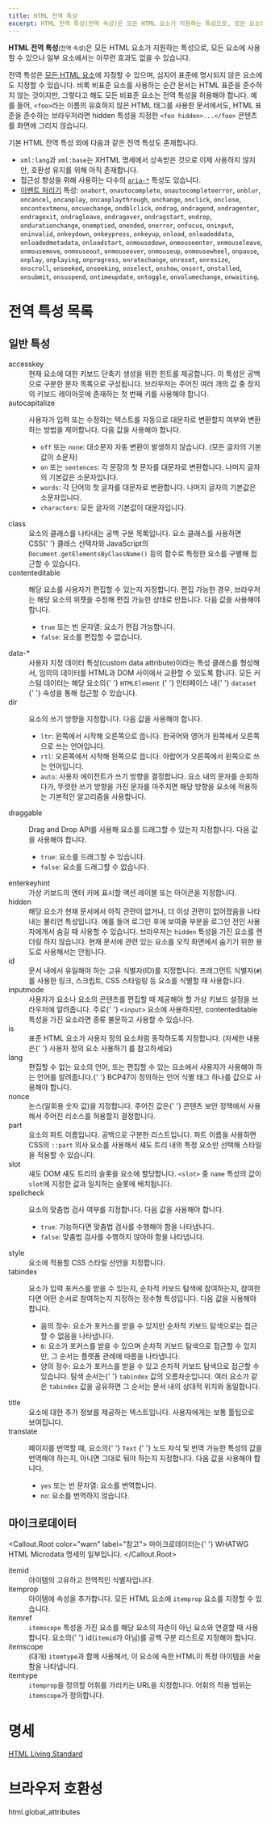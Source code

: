 ```yaml
---
title: HTML 전역 특성
excerpt: HTML 전역 특성(전역 속성)은 모든 HTML 요소가 지원하는 특성으로, 모든 요소에 사용할 수 있으나 일부 요소에서는 아무런 효과도 없을 수 있습니다.
---
```


**HTML 전역 특성**<small>(전역 속성)</small>은 모든 HTML 요소가 지원하는 특성으로, 모든 요소에 사용할 수 있으나 일부 요소에서는 아무런 효과도 없을 수 있습니다.

전역 특성은 [모든 HTML 요소](./Element)에 지정할 수 있으며, 심지어 표준에 명시되지 않은 요소에도 지정할 수 있습니다. 비록 비표준 요소를 사용하는 순간 문서는 HTML 표준을 준수하지 않는 것이지만, 그렇다고 해도 모든 비표준 요소는 전역 특성을 허용해야 합니다. 예를 들어, `<foo>`라는 이름의 유효하지 않은 HTML 태그를 사용한 문서에서도, HTML 표준을 준수하는 브라우저라면 <TermLink>hidden</TermLink> 특성을 지정한 `<foo hidden>...</foo>` 콘텐츠를 화면에 그리지 않습니다.

기본 HTML 전역 특성 외에 다음과 같은 전역 특성도 존재합니다.

- `xml:lang`과 `xml:base`는 XHTML 명세에서 상속받은 것으로 이제 사용하지 않지만, 호환성 유지를 위해 아직 존재합니다.
- 접근성 향상을 위해 사용하는 다수의 [`aria-*`](https://developer.mozilla.org/en-US/docs/Web/Accessibility/ARIA) 특성도 있습니다.
- [이벤트 처리기](https://developer.mozilla.org/en-US/docs/Web/Guide/Events/Event_handlers) 특성: `onabort`, `onautocomplete`, `onautocompleteerror`, `onblur`, `oncancel`, `oncanplay`, `oncanplaythrough`, `onchange`, `onclick`, `onclose`, `oncontextmenu`, `oncuechange`, `ondblclick`, `ondrag`, `ondragend`, `ondragenter`, `ondragexit`, `ondragleave`, `ondragover`, `ondragstart`, `ondrop`, `ondurationchange`, `onemptied`, `onended`, `onerror`, `onfocus`, `oninput`, `oninvalid`, `onkeydown`, `onkeypress`, `onkeyup`, `onload`, `onloadeddata`, `onloadedmetadata`, `onloadstart`, `onmousedown`, `onmouseenter`, `onmouseleave`, `onmousemove`, `onmouseout`, `onmouseover`, `onmouseup`, `onmousewheel`, `onpause`, `onplay`, `onplaying`, `onprogress`, `onratechange`, `onreset`, `onresize`, `onscroll`, `onseeked`, `onseeking`, `onselect`, `onshow`, `onsort`, `onstalled`, `onsubmit`, `onsuspend`, `ontimeupdate`, `ontoggle`, `onvolumechange`, `onwaiting`.

# 전역 특성 목록

## 일반 특성

<dl>
  <Term>accesskey</Term>
  <dd>
    현재 요소에 대한 키보드 단축키 생성을 위한 힌트를 제공합니다. 이 특성은 공백으로 구분한 문자 목록으로 구성됩니다.
    브라우저는 주어진 여러 개의 값 중 장치의 키보드 레이아웃에 존재하는 첫 번째 키를 사용해야 합니다.
  </dd>
  <Term href="./Global_attributes/autocapitalize">autocapitalize</Term>
  <dd>
    <p>
      사용자가 입력 또는 수정하는 텍스트를 자동으로 대문자로 변환할지 여부와 변환하는 방법을 제어합니다. 다음 값을
      사용해야 합니다.
    </p>
    <ul>
      <li>
        <code>off</code> 또는 <code>none</code>: 대소문자 자동 변환이 발생하지 않습니다. (모든 글자의 기본값이 소문자)
      </li>
      <li>
        <code>on</code> 또는 <code>sentences</code>: 각 문장의 첫 문자를 대문자로 변환합니다. 나머지 글자의 기본값은
        소문자입니다.
      </li>
      <li>
        <code>words</code>: 각 단어의 첫 글자를 대문자로 변환합니다. 나머지 글자의 기본값은 소문자입니다.
      </li>
      <li>
        <code>characters</code>: 모든 글자의 기본값이 대문자입니다.
      </li>
    </ul>
  </dd>
  <Term href="./Global_attributes/class">class</Term>
  <dd>
    요소의 클래스를 나타내는 공백 구분 목록입니다. 요소 클래스를 사용하면 CSS{' '}
    <Anchor href="https://developer.mozilla.org/en-US/docs/Web/CSS/Class_selectors">클래스 선택자</Anchor>와 JavaScript의
    <Anchor href="https://developer.mozilla.org/en-US/docs/Web/API/Document/getElementsByClassName">
      <code>Document.getElementsByClassName()</code>
    </Anchor> 등의 함수로 특정한 요소를 구별해 접근할 수 있습니다.
  </dd>
  <Term>contenteditable</Term>
  <dd>
    <p>
      해당 요소를 사용자가 편집할 수 있는지 지정합니다. 편집 가능한 경우, 브라우저는 해당 요소의 위젯을 수정해 편집
      가능한 상태로 만듭니다. 다음 값을 사용해야 합니다.
    </p>
    <ul>
      <li>
        <code>true</code> 또는 빈 문자열: 요소가 편집 가능합니다.
      </li>
      <li>
        <code>false</code>: 요소를 편집할 수 없습니다.
      </li>
    </ul>
  </dd>
  <Term>data-*</Term>
  <dd>
    사용자 지정 데이터 특성(custom data attribute)이라는 특성 클래스를 형성해서, 임의의 데이터를 HTML과 DOM 사이에서
    교환할 수 있도록 합니다. 모든 커스텀 데이터는 해당 요소의{' '}
    <Anchor href="https://developer.mozilla.org/en-US/docs/Web/API/HTMLElement">
      <code>HTMLElement</code>
    </Anchor>{' '}
    인터페이스 내{' '}
    <Anchor href="https://developer.mozilla.org/en-US/docs/Web/API/HTMLOrForeignElement/dataset">
      <code>dataset</code>
    </Anchor>{' '}
    속성을 통해 접근할 수 있습니다.
  </dd>
  <Term>dir</Term>
  <dd>
    <p>요소의 쓰기 방향을 지정합니다. 다음 값을 사용해야 합니다.</p>
    <ul>
      <li>
        <code>ltr</code>: 왼쪽에서 시작해 오른쪽으로 씁니다. 한국어와 영어가 왼쪽에서 오른쪽으로 쓰는 언어입니다.
      </li>
      <li>
        <code>rtl</code>: 오른쪽에서 시작해 왼쪽으로 씁니다. 아랍어가 오른쪽에서 왼쪽으로 쓰는 언어입니다.
      </li>
      <li>
        <code>auto</code>: 사용자 에이전트가 쓰기 방향을 결정합니다. 요소 내의 문자를 순회하다가, 뚜렷한 쓰기 방향을
        가진 문자를 마주치면 해당 방향을 요소에 적용하는 기본적인 알고리즘을 사용합니다.
      </li>
    </ul>
  </dd>
  <Term>draggable</Term>
  <dd>
    <p>
      <Anchor href="https://developer.mozilla.org/en-US/docs/Web/API/HTML_Drag_and_Drop_API">Drag and Drop API</Anchor>를
      사용해 요소를 드래그할 수 있는지 지정합니다. 다음 값을 사용해야 합니다.
    </p>
    <ul>
      <li>
        <code>true</code>: 요소를 드래그할 수 있습니다.
      </li>
      <li>
        <code>false</code>: 요소를 드래그할 수 없습니다.
      </li>
    </ul>
  </dd>
  <Term>enterkeyhint</Term>
  <dd>가상 키보드의 엔터 키에 표시할 액션 레이블 또는 아이콘을 지정합니다.</dd>
  <Term>hidden</Term>
  <dd>
    해당 요소가 현재 문서에서 아직 관련이 없거나, 더 이상 관련이 없어졌음을 나타내는 불리언 특성입니다.
    예를 들어 로그인 후에 보여줄 부분을 로그인 전인 사용자에게서 숨길 때 사용할 수 있습니다.
    브라우저는 <code>hidden</code> 특성을 가진 요소를 렌더링 하지 않습니다. 현재 문서에 관련 있는 요소를
    오직 화면에서 숨기기 위한 용도로 사용해서는 안됩니다.
  </dd>
  <Term>id</Term>
  <dd>
    문서 내에서 유일해야 하는 고유 식별자(ID)를 지정합니다. 프래그먼트 식별자(<code>#</code>)를 사용한 링크, 스크립트,
    CSS 스타일링 등 요소를 식별할 때 사용합니다.
  </dd>
  <Term>inputmode</Term>
  <dd>
    사용자가 요소나 요소의 콘텐츠를 편집할 때 제공해야 할 가상 키보드 설정을 브라우저에 알려줍니다. 주로{' '}
    <code>&lt;input&gt;</code> 요소에 사용하지만, <TermLink>contenteditable</TermLink> 특성을 가진 요소라면 종류
    불문하고 사용할 수 있습니다.
  </dd>
  <Term>is</Term>
  <dd>
    표준 HTML 요소가 사용자 정의 요소처럼 동작하도록 지정합니다. (자세한 내용은{' '}
    <Anchor href="https://developer.mozilla.org/en-US/docs/Web/Web_Components/Using_custom_elements">
      사용자 정의 요소 사용하기
    </Anchor>
    를 참고하세요)
  </dd>
  <Term>lang</Term>
  <dd>
    편집할 수 없는 요소의 언어, 또는 편집할 수 있는 요소에서 사용자가 사용해야 하는 언어를 알려줍니다.{' '}
    <Anchor href="https://www.ietf.org/rfc/bcp/bcp47.txt">BCP47</Anchor>이 정의하는 언어 식별 태그 하나를 값으로
    사용해야 합니다.
  </dd>
  <Term>nonce</Term>
  <dd>
    논스(일회용 숫자 값)을 지정합니다. 주어진 값은{' '}
    <Anchor href="https://developer.mozilla.org/en-US/docs/Web/HTTP/CSP">콘텐츠 보안 정책</Anchor>에서 사용해서 주어진
    리소스를 허용할지 결정합니다.
  </dd>
  <Term>part</Term>
  <dd>
    요소의 파트 이름입니다. 공백으로 구분한 리스트입니다. 파트 이름을 사용하면 CSS의 <code>::part</code> 의사 요소를
    사용해서 섀도 트리 내의 특정 요소만 선택해 스타일을 적용할 수 있습니다.
  </dd>
  <Term>slot</Term>
  <dd>
    <Anchor href="https://developer.mozilla.org/en-US/docs/Web/Web_Components/Using_shadow_DOM">섀도 DOM</Anchor> 섀도
    트리의 슬롯을 요소에 할당합니다. <code>&lt;slot&gt;</code> 중 <code>name</code> 특성의 값이 <code>slot</code>에
    지정한 값과 일치하는 슬롯에 배치됩니다.
  </dd>
  <Term>spellcheck</Term>
  <dd>
    <p>요소의 맞춤법 검사 여부를 지정합니다. 다음 값을 사용해야 합니다.</p>
    <ul>
      <li>
        <code>true</code>: 가능하다면 맞춤법 검사를 수행해야 함을 나타냅니다.
      </li>
      <li>
        <code>false</code>: 맞춤법 검사를 수행하지 않아야 함을 나타냅니다.
      </li>
    </ul>
  </dd>
  <Term>style</Term>
  <dd>요소에 적용할 CSS 스타일 선언을 지정합니다.</dd>
  <Term>tabindex</Term>
  <dd>
    <p>
      요소가 입력 포커스를 받을 수 있는지, 순차적 키보드 탐색에 참여하는지, 참여한다면 어떤 순서로 참여하는지 지정하는
      정수형 특성입니다. 다음 값을 사용해야 합니다.
    </p>
    <ul>
      <li>음의 정수: 요소가 포커스를 받을 수 있지만 순차적 키보드 탐색으로는 접근할 수 없음을 나타냅니다.</li>
      <li>
        <code>0</code>: 요소가 포커스를 받을 수 있으며 순차적 키보드 탐색으로 접근할 수 있지만, 그 순서는 플랫폼 관례에
        따름을 나타냅니다.
      </li>
      <li>
        양의 정수: 요소가 포커스를 받을 수 있고 순차적 키보드 탐색으로 접근할 수 있습니다. 탐색 순서는{' '}
        <code>tabindex</code> 값의 오름차순입니다. 여러 요소가 같은 <code>tabindex</code> 값을 공유하면 그 순서는 문서
        내의 상대적 위치와 동일합니다.
      </li>
    </ul>
  </dd>
  <Term>title</Term>
  <dd>요소에 대한 추가 정보를 제공하는 텍스트입니다. 사용자에게는 보통 툴팁으로 보여집니다.</dd>
  <Term>translate</Term>
  <dd>
    <p>
      페이지를 번역할 때, 요소의{' '}
      <Anchor href="https://developer.mozilla.org/en-US/docs/Web/API/Text">
        <code>Text</code>
      </Anchor>{' '}
      노드 자식 및 번역 가능한 특성의 값을 번역해야 하는지, 아니면 그대로 둬야 하는지 지정합니다. 다음 값을 사용해야
      합니다.
    </p>
    <ul>
      <li>
        <code>yes</code> 또는 빈 문자열: 요소를 번역합니다.
      </li>
      <li>
        <code>no</code>: 요소를 번역하지 않습니다.
      </li>
    </ul>
  </dd>
</dl>

## 마이크로데이터

<Callout.Root color="warn" label="참고">
  마이크로데이터는{' '}
  <Anchor href="https://html.spec.whatwg.org/multipage/microdata.html#microdata">WHATWG HTML Microdata</Anchor> 명세의
  일부입니다.
</Callout.Root>

<dl>
  <Term>itemid</Term>
  <dd>아이템의 고유하고 전역적인 식별자입니다.</dd>
  <Term>itemprop</Term>
  <dd>
    아이템에 속성을 추가합니다. 모든 HTML 요소에 <code>itemprop</code> 요소를 지정할 수 있습니다.
  </dd>
  <Term>itemref</Term>
  <dd>
    <code>itemscope</code> 특성을 가진 요소를 해당 요소의 자손이 아닌 요소와 연결할 때 사용합니다. 요소의{' '}
    <TermLink>id</TermLink>(<code>itemid</code>가 아님)를 공백 구분 리스트로 지정해야 합니다.
  </dd>
  <Term>itemscope</Term>
  <dd>
    (대개) <code>itemtype</code>과 함께 사용해서, 이 요소에 속한 HTML이 특정 아이템을 서술함을 나타냅니다.
  </dd>
  <Term>itemtype</Term>
  <dd>
    <code>itemprop</code>을 정의할 어휘를 가리키는 URL을 지정합니다. 어휘의 적용 범위는 <code>itemscope</code>가
    정의합니다.
  </dd>
</dl>

# 명세

[HTML Living Standard](https://html.spec.whatwg.org/multipage/dom.html#global-attributes)

# 브라우저 호환성

<BrowserCompat>html.global_attributes</BrowserCompat>
